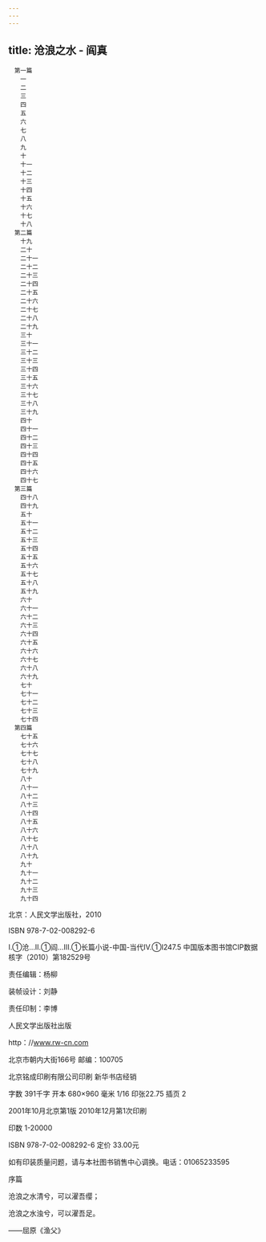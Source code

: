 ```yaml
---
---
---
```

title: 沧浪之水 - 阎真
---


```
　第一篇
　　一
　　二
　　三
　　四
　　五
　　六
　　七
　　八
　　九
　　十
　　十一
　　十二
　　十三
　　十四
　　十五
　　十六
　　十七
　　十八
　第二篇
　　十九
　　二十
　　二十一
　　二十二
　　二十三
　　二十四
　　二十五
　　二十六
　　二十七
　　二十八
　　二十九
　　三十
　　三十一
　　三十二
　　三十三
　　三十四
　　三十五
　　三十六
　　三十七
　　三十八
　　三十九
　　四十
　　四十一
　　四十二
　　四十三
　　四十四
　　四十五
　　四十六
　　四十七
　第三篇
　　四十八
　　四十九
　　五十
　　五十一
　　五十二
　　五十三
　　五十四
　　五十五
　　五十六
　　五十七
　　五十八
　　五十九
　　六十
　　六十一
　　六十二
　　六十三
　　六十四
　　六十五
　　六十六
　　六十七
　　六十八
　　六十九
　　七十
　　七十一
　　七十二
　　七十三
　　七十四
　第四篇
　　七十五
　　七十六
　　七十七
　　七十八
　　七十九
　　八十
　　八十一
　　八十二
　　八十三
　　八十四
　　八十五
　　八十六
　　八十七
　　八十八
　　八十九
　　九十
　　九十一
　　九十二
　　九十三
　　九十四
```



北京：人民文学出版社，2010

ISBN 978-7-02-008292-6

Ⅰ.①沧…Ⅱ.①阎…Ⅲ.①长篇小说-中国-当代Ⅳ.①I247.5 中国版本图书馆CIP数据核字（2010）第182529号

责任编辑：杨柳

装帧设计：刘静

责任印制：李博

人民文学出版社出版

http：//www.rw-cn.com

北京市朝内大街166号 邮编：100705

北京铭成印刷有限公司印刷 新华书店经销

字数 391千字 开本 680×960 毫米 1/16 印张22.75 插页 2

2001年10月北京第1版 2010年12月第1次印刷

印数 1-20000

ISBN 978-7-02-008292-6 定价 33.00元

如有印装质量问题，请与本社图书销售中心调换。电话：01065233595







序篇

沧浪之水清兮，可以濯吾缨；

沧浪之水浊兮，可以濯吾足。

——屈原《渔父》



